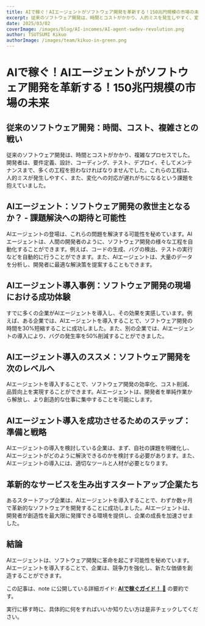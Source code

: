 ```yaml
---
title: AIで稼ぐ！AIエージェントがソフトウェア開発を革新する！150兆円規模の市場の未来
excerpt: 従来のソフトウェア開発は、時間とコストがかかり、人的ミスを発生しやすく、変化への対応が遅れがちになるという課題を抱えていました。
date: 2025/03/02
coverImage: /images/blog/AI-incomes/AI-agent-swdev-revolution.png
author: TSUTSUMI Kikuo
authorImage: /images/team/kikuo-in-green.png
---
```


# AIで稼ぐ！AIエージェントがソフトウェア開発を革新する！150兆円規模の市場の未来

## 従来のソフトウェア開発：時間、コスト、複雑さとの戦い

従来のソフトウェア開発は、時間とコストがかかり、複雑なプロセスでした。
開発者は、要件定義、設計、コーディング、テスト、デプロイ、そしてメンテ
ナンスまで、多くの工程を担わなければなりませんでした。これらの工程は、
人的ミスが発生しやすく、また、変化への対応が遅れがちになるという課題を
抱えていました。

## AIエージェント：ソフトウェア開発の救世主となるか？ - 課題解決への期待と可能性

AIエージェントの登場は、これらの問題を解決する可能性を秘めています。AI
エージェントは、人間の開発者のように、ソフトウェア開発の様々な工程を自
動化することができます。例えば、コードの生成、バグの検出、テストの実行
などを自動的に行うことができます。また、AIエージェントは、大量のデータ
を分析し、開発者に最適な解決策を提案することもできます。

## AIエージェント導入事例：ソフトウェア開発の現場における成功体験

すでに多くの企業がAIエージェントを導入し、その効果を実感しています。例
えば、ある企業では、AIエージェントを導入することで、ソフトウェア開発の
時間を30%短縮することに成功しました。また、別の企業では、AIエージェン
トの導入により、バグの発生率を50%削減することができました。

## AIエージェント導入のススメ：ソフトウェア開発を次のレベルへ

AIエージェントを導入することで、ソフトウェア開発の効率化、コスト削減、
品質向上を実現することができます。AIエージェントは、開発者を単純作業か
ら解放し、より創造的な仕事に集中することを可能にします。

## AIエージェント導入を成功させるためのステップ：準備と戦略

AIエージェントの導入を検討している企業は、まず、自社の課題を明確化し、
AIエージェントがどのように解決できるのかを検討する必要があります。また、
AIエージェントの導入には、適切なツールと人材が必要となります。

## 革新的なサービスを生み出すスタートアップ企業たち

あるスタートアップ企業は、AIエージェントを導入することで、わずか数ヶ月
で革新的なソフトウェアを開発することに成功しました。AIエージェントは、
開発者が創造性を最大限に発揮できる環境を提供し、企業の成長を加速させま
した。

## 結論

AIエージェントは、ソフトウェア開発に革命を起こす可能性を秘めています。
AIエージェントを導入することで、企業は、競争力を強化し、新たな価値を創
造することができます。

この記事は、note に公開している詳細ガイド: [**AIで稼ぐガイド！**
🔗](https://note.com/once_again/n/ncdcf28d3f17b) の要約です。

実行に移す時に、具体的に何をすればいいか知りたい方は是非チェックしてください。




